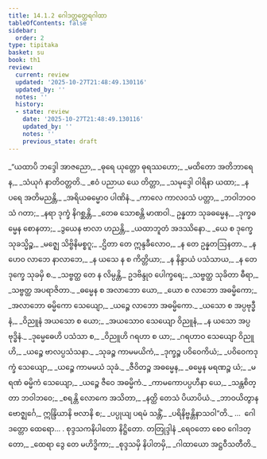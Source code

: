 ```yaml
---
title: 14.1.2 ဂေါဒတ္တတ္ထေရဂါထာ
tableOfContents: false
sidebar:
  order: 2
type: tipitaka
basket: su
book: th1
review:
  current: review
  updated: '2025-10-27T21:48:49.130116'
  updated_by: ''
  notes: ''
  history:
  - state: review
    date: '2025-10-27T21:48:49.130116'
    updated_by: ''
    notes: ''
    previous_state: draft
---
```



<ReviewStatus review={frontmatter.review} showDetails={true} />

<HypothesisAnnotation frontmatter={frontmatter} />

<DynamicBreadcrumb />

<Division number="659" book="th1" e="ch" v="19" p="315">

<Paragraph number="986" type="verses" book="th1">
_“ယထာပိ ဘဒ္ဒေါ အာဇညော,_  
_ဓုရေ ယုတ္တော ဓုရဿဟော;_  
_မထိတော အတိဘာရေန,_  
_သံယုဂံ နာတိဝတ္တတိ._  

</Paragraph>

</Division>
<Division number="660" book="th1" e="ch" v="19" p="315">

<Paragraph number="987" type="verses" book="th1">
_ဧဝံ ပညာယ ယေ တိတ္တာ,_  
_သမုဒ္ဒေါ ဝါရိနာ ယထာ;_  
_န ပရေ အတိမညန္တိ,_  
_အရိယဓမ္မောဝ ပါဏိနံ._  

</Paragraph>

</Division>
<Division number="661" book="th1" e="ch" v="19" p="315">

<Paragraph number="988" type="verses" book="th1">
_ကာလေ ကာလဝသံ ပတ္တာ,_  
_ဘဝါဘဝဝသံ ဂတာ;_  
_နရာ ဒုက္ခံ နိဂစ္ဆန္တိ,_  
_တေဓ သောစန္တိ မာဏဝါ._  

</Paragraph>

</Division>
<Division number="662" book="th1" e="ch" v="19" p="315">

<Paragraph number="989" type="verses" book="th1">
ဥန္နတာ သုခဓမ္မေန,_  
_ဒုက္ခဓမ္မေန စောနတာ;_  
_ဒွယေန ဗာလာ ဟညန္တိ,_  
_ယထာဘူတံ အဒဿိနော._  

</Paragraph>

</Division>
<Division number="663" book="th1" e="ch" v="19" p="315">

<Paragraph number="990" type="verses" book="th1">
_ယေ စ ဒုက္ခေ သုခသ္မိဉ္စ,_  
_မဇ္ဈေ သိဗ္ဗိနိမစ္စဂူ;_  
_ဌိတာ တေ ဣန္ဒခီလောဝ,_  
_န တေ ဥန္နတဩနတာ._  

</Paragraph>

</Division>
<Division number="664" book="th1" e="ch" v="19" p="315">

<Paragraph number="991" type="verses" book="th1">
_န ဟေဝ လာဘေ နာလာဘေ,_  
_န ယသေ န စ ကိတ္တိယာ;_  
_န နိန္ဒာယံ ပသံသာယ,_  
_န တေ ဒုက္ခေ သုခမှိ စ._  

</Paragraph>

</Division>
<Division number="665" book="th1" e="ch" v="19" p="315">

<Paragraph number="992" type="verses" book="th1">
_သဗ္ဗတ္ထ တေ န လိမ္ပန္တိ,_  
ဥဒဗိန္ဒုဝ ပေါက္ခရေ;_  
_သဗ္ဗတ္ထ သုခိတာ ဓီရာ,_  
_သဗ္ဗတ္ထ အပရာဇိတာ._  

</Paragraph>

</Division>
<Division number="666" book="th1" e="ch" v="19" p="315">

<Paragraph number="993" type="verses" book="th1">
_ဓမ္မေန စ အလာဘော ယော,_  
_ယော စ လာဘော အဓမ္မိကော;_  
_အလာဘော ဓမ္မိကော သေယျော,_  
_ယဉ္စေ လာဘော အဓမ္မိကော._  

</Paragraph>

</Division>
<Division number="667" book="th1" e="ch" v="19" p="315">

<Paragraph number="994" type="verses" book="th1">
_ယသော စ အပ္ပဗုဒ္ဓီနံ,_  
_ဝိညူနံ အယသော စ ယော;_  
_အယသောဝ သေယျော ဝိညူနံ,_  
_န ယသော အပ္ပဗုဒ္ဓိနံ._  

</Paragraph>

</Division>
<Division number="668" book="th1" e="ch" v="19" p="316">

<Paragraph number="995" type="verses" book="th1">
_ဒုမ္မေဓေဟိ ပသံသာ စ,_  
_ဝိညူဟိ ဂရဟာ စ ယာ;_  
_ဂရဟာဝ သေယျော ဝိညူဟိ,_  
_ယဉ္စေ ဗာလပ္ပသံသနာ._  

</Paragraph>

</Division>
<Division number="669" book="th1" e="ch" v="19" p="316">

<Paragraph number="996" type="verses" book="th1">
_သုခဉ္စ ကာမမယိကံ,_  
_ဒုက္ခဉ္စ ပဝိဝေကိယံ;_  
_ပဝိဝေကဒုက္ခံ သေယျော,_  
_ယဉ္စေ ကာမမယံ သုခံ._  

</Paragraph>

</Division>
<Division number="670" book="th1" e="ch" v="19" p="316">

<Paragraph number="997" type="verses" book="th1">
_ဇီဝိတဉ္စ အဓမ္မေန,_  
_ဓမ္မေန မရဏဉ္စ ယံ;_  
_မရဏံ ဓမ္မိကံ သေယျော,_  
_ယဉ္စေ ဇီဝေ အဓမ္မိကံ._  

</Paragraph>

</Division>
<Division number="671" book="th1" e="ch" v="19" p="316">

<Paragraph number="998" type="verses" book="th1">
_ကာမကောပပ္ပဟီနာ ယေ,_  
_သန္တစိတ္တာ ဘဝါဘဝေ;_  
_စရန္တိ လောကေ အသိတာ,_  
_နတ္ထိ တေသံ ပိယာပိယံ._  

</Paragraph>

</Division>
<Division number="672" book="th1" e="ch" v="19" p="316">

<Paragraph number="999" type="verses" book="th1">
_ဘာဝယိတွာန ဗောဇ္ဈင်္ဂေ,_  
ဣန္ဒြိယာနိ ဗလာနိ စ;_  
_ပပ္ပုယျ ပရမံ သန္တိံ,_  
_ပရိနိဗ္ဗန္တိနာသဝါ”တိ._  


</Paragraph>
</Division>

<Paragraph number="1000" type="center" book="th1">
…  ဂေါဒတ္တော ထေရော… .



</Paragraph>

<Paragraph number="1001" type="center" book="th1">
စုဒ္ဒသကနိပါတော နိဋ္ဌိတော.



</Paragraph>

<Paragraph number="1002" type="center" book="th1">
တတြုဒ္ဒါနံ


</Paragraph>

<Paragraph number="1003" type="verses" book="th1">
_ရေဝတော စေဝ ဂေါဒတ္တော,_  
_ထေရာ ဒွေ တေ မဟိဒ္ဓိကာ;_  
_စုဒ္ဒသမှိ နိပါတမှိ,_  
_ဂါထာယော အဋ္ဌဝီသတီတိ._
</Paragraph>
